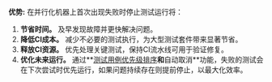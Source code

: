 <Icon name="check-circle" color="green" /> **优势:** 在并行化机器上首次出现失败时停止测试运行将：

1. **节省时间。** 及早发现故障并更快解决问题。
2. **降低CI成本。** 减少不必要的测试执行，为大型测试套件带来显著节省。
3. **释放CI资源。** 优先处理关键测试，保持CI流水线可用于验证修复。
4. **优化未来运行。** 通过**[测试用例优先级排序](/cloud/features/smart-orchestration/spec-prioritization)**和**自动取消**功能，失败的测试会在下次尝试时优先运行，如果问题持续存在则提前停止，以最大化效率。